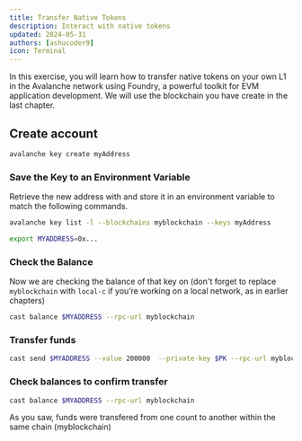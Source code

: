 ```yaml
---
title: Transfer Native Tokens
description: Interact with native tokens 
updated: 2024-05-31
authors: [ashucoder9]
icon: Terminal
---
```


In this exercise, you will learn how to transfer native tokens on your own L1 in the Avalanche network using Foundry, a powerful toolkit for EVM application development. We will use the blockchain you have create in the last chapter.

<Steps>
<Step>

## Create account
```bash
avalanche key create myAddress
```

</Step>
<Step>

### Save the Key to an Environment Variable

Retrieve the new address with and store it in an environment variable to match the following commands.
 
```bash
avalanche key list -l --blockchains myblockchain --keys myAddress
```

```bash
export MYADDRESS=0x...
```

</Step>
<Step>

### Check the Balance

Now we are checking the balance of that key on (don't forget to replace `myblockchain` with `local-c` if you’re working on a local network, as in earlier chapters)

```bash
cast balance $MYADDRESS --rpc-url myblockchain
```

</Step>
<Step>

### Transfer funds

```bash
cast send $MYADDRESS --value 200000  --private-key $PK --rpc-url myblockchain
```

</Step>
<Step>

### Check balances to confirm transfer

```bash
cast balance $MYADDRESS --rpc-url myblockchain
```

</Step>
</Steps>

As you saw, funds were transfered from one count to another within the same chain (myblockchain)
